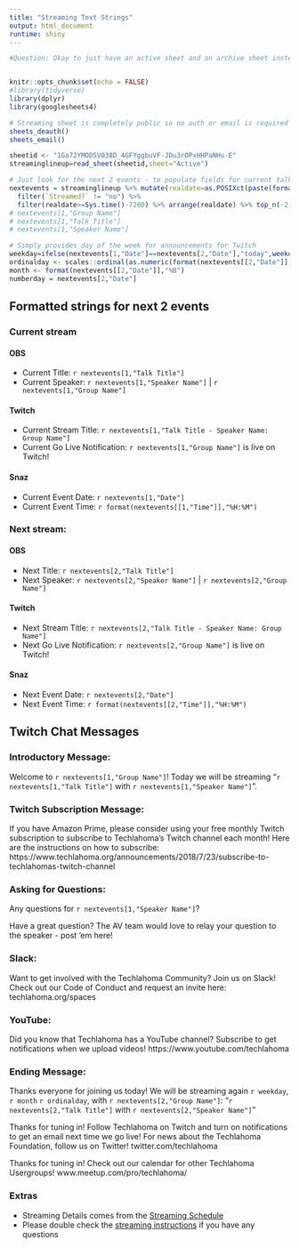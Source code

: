 ```yaml
---
title: "Streaming Text Strings"
output: html_document
runtime: shiny
---
```


```r

#Question: Okay to just have an active sheet and an archive sheet instead of one for each month?


knitr::opts_chunk$set(echo = FALSE)
#library(tidyverse)
library(dplyr)
library(googlesheets4)

# Streaming sheet is completely public so no auth or email is required
sheets_deauth()
sheets_email()

sheetid <- "1Ga72YMOD5V038D_4GFYggbuVF-JDu3rOPxHHPaNHu-E"
streaminglineup=read_sheet(sheetid,sheet="Active")

# Just look for the next 2 events - to populate fields for current talk and provide copy/paste material for setup of the next
nextevents = streaminglineup %>% mutate(realdate=as.POSIXct(paste(format(Date,"%Y-%m-%d"),format(Time,"%H:%M")),tz="US/Central")) %>%
  filter(`Streamed?` != "no") %>%
  filter(realdate>=Sys.time()-7200) %>% arrange(realdate) %>% top_n(-2,realdate)
# nextevents[1,"Group Name"]
# nextevents[1,"Talk Title"]
# nextevents[1,"Speaker Name"]

# Simply provides day of the week for announcements for Twitch
weekday=ifelse(nextevents[1,"Date"]==nextevents[2,"Date"],"today",weekdays(nextevents[[2,"Date"]]))
ordinalday <- scales::ordinal(as.numeric(format(nextevents[[2,"Date"]],"%d")))
month <- format(nextevents[[2,"Date"]],"%B")
numberday = nextevents[2,"Date"]
```
## Formatted strings for next 2 events
### Current stream
#### OBS
- Current Title: `r nextevents[1,"Talk Title"]`
- Current Speaker: `r nextevents[1,"Speaker Name"]` | `r nextevents[1,"Group Name"]`

#### Twitch
- Current Stream Title: `r nextevents[1,"Talk Title - Speaker Name: Group Name"]`
- Current Go Live Notification: `r nextevents[1,"Group Name"]` is live on Twitch!

#### Snaz
- Current Event Date: `r nextevents[1,"Date"]`
- Current Event Time: `r format(nextevents[[1,"Time"]],"%H:%M")`

### Next stream:
#### OBS

- Next Title: `r nextevents[2,"Talk Title"]`
- Next Speaker:  `r nextevents[2,"Speaker Name"]` | `r nextevents[2,"Group Name"]`

#### Twitch
- Next Stream Title: `r nextevents[2,"Talk Title - Speaker Name: Group Name"]`
- Next Go Live Notification: `r nextevents[2,"Group Name"]` is live on Twitch!

#### Snaz
- Next Event Date: `r nextevents[2,"Date"]`
- Next Event Time: `r format(nextevents[[2,"Time"]],"%H:%M")`

## Twitch Chat Messages

### Introductory Message:

Welcome to `r nextevents[1,"Group Name"]`! Today we will be streaming "`r nextevents[1,"Talk Title"]` with `r nextevents[1,"Speaker Name"]`".

### Twitch Subscription Message:

If you have Amazon Prime, please consider using your free monthly Twitch subscription to subscribe to Techlahoma's Twitch channel each month! Here are the instructions on how to subscribe: https://www.techlahoma.org/announcements/2018/7/23/subscribe-to-techlahomas-twitch-channel

### Asking for Questions:

Any questions for `r nextevents[1,"Speaker Name"]`?

Have a great question? The AV team would love to relay your question to the speaker - post 'em here!

### Slack:

Want to get involved with the Techlahoma Community? Join us on Slack! Check out our Code of Conduct and request an invite here: techlahoma.org/spaces

### YouTube:

Did you know that Techlahoma has a YouTube channel? Subscribe to get notifications when we upload videos! https://www.youtube.com/techlahoma

### Ending Message:

Thanks everyone for joining us today! We will be streaming again `r weekday`, `r month` `r ordinalday`, with `r nextevents[2,"Group Name"]`: "`r nextevents[2,"Talk Title"]` with `r nextevents[2,"Speaker Name"]`"

Thanks for tuning in! Follow Techlahoma on Twitch and turn on notifications to get an email next time we go live! For news about the Techlahoma Foundation, follow us on Twitter! twitter.com/techlahoma

Thanks for tuning in! Check out our calendar for other Techlahoma Usergroups! www.meetup.com/pro/techlahoma/


### Extras
- Streaming Details comes from the [Streaming Schedule](https://docs.google.com/spreadsheets/d/1Ga72YMOD5V038D_4GFYggbuVF-JDu3rOPxHHPaNHu-E/edit#gid=537074142)
- Please double check the [streaming instructions](https://github.com/techlahoma/broadcasting/blob/master/Streaming/Streaming-Instructions.md) if you have any questions
